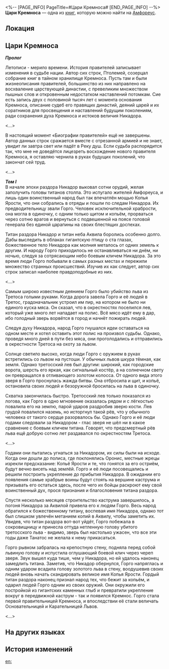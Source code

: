 <%-- [PAGE_INFO]
PageTitle=#Цари Кремноса#
[END_PAGE_INFO] --%>
{{Дополнить}}
{{Книга Инфобокс
|id           = 463
|partIds      = 190774
|Название     = 
|Изображение  = Предмет Книга Амфореус 1.png
|Мир          = Амфореус
|Томов        = 1
|Автор        = <!--нужно добавить-->
|Описание     = Хроники правителей Кремноса, записанные погибшим соратником Мидея - Птолемеем. В данном томе описана история строительства Кремноса и его основательницы - Горго, победившей льва.
|Том1         = {{tx}}
|Источник1    = {{tx|Отсутствует источник}}
|Персонажи    = 
|Фракции      = 
}}
'''Цари Кремноса''' — одна из [[Книги|книг]], которую можно найти на [[Амфореус]].

==Локация==
{{Отметка карты|<!--название карты-->|<!--id отметки-->}}

==Цари Кремноса==
'''''Пролог'''''

Летописи - мерило времени. История правителей записывает изменения в судьбе нации. Автор сих строк, Птолемей, созерцал собрание книг в тайном хранилище Кремноса. Пусть там и были жизнеописания правителей, большинство из них направлено на восхваление царствующей династии, с превеликим множеством пышных слов и откровенным недостатком наставлений потомкам. Сие есть запись двух с половиной тысяч лет с момента основания Кремноса, описание судеб его правящих династий, деяний царей и их соратников для просвещения и наставлений будущим поколениям, ради сохранения духа Кремноса и истоков величия Никадора.

<...>

В настоящий момент «Биографии правителей» ещё не завершены. Автор данных строк сражается вместе с отрезанной армией и не знает, увидит ли завтра свет или падёт в Реку душ. Если судьба распорядится так, что мне не доведётся лицезреть восхождение нового правителя Кремноса, я оставляю чернила в руках будущих поколений, что закончат сей труд.

<...>

'''''Том I'''''<br />
В начале эпохи раздора Никадор выковал сотни орудий, желая заполучить головы титанов столпа. Это испугало жителей Амфореуса, и лишь один воинственный народ был так впечатлён мощью Копья Ярости, что они собрались в отряды и пошли по следам Никадора. Их предводительницу звали Горго. Человек исключительной храбрости, она могла в одиночку, с одним только щитом и копьём, прорваться через сотню врагов и вернуться с подвешенной на поясе головой генерала без единой царапины на своих блестящих доспехах.

Титан раздора Никадор и титан неба Аквила боролись особенно долго. Дабы выследить в облаках гигантскую птицу о ста глазах, божественное тело Никадора как молния металось от одних земель к другим. И народу Горго приходилось не останавливаться ни днём, ни ночью, следуя за сотрясающим небо боевым кличем Никадора. За это время люди Горго побывали в самых разных местах и пережили множество странных происшествий. Изучив их как следует, автор сих строк записал наиболее правдоподобные из них.

<...>

Самым широко известным деянием Горго было убийство льва из Третоса голыми руками. Когда дорога завела Горго и её людей в Третос, градоначальник устроил им пир, на котором не было ни единого куска мяса. Он сказал, что в окрестностях поселился лев, который уже много лет нападает на полис. Всё мясо идёт ему в дар, ибо голодный зверь ворвётся в город и начнёт пожирать людей.

Следуя духу Никадора, народ Горго гнушался идеи оставаться на одном месте и хотел оставить этот полис на произвол судьбы. Однако, проведя много дней в пути без мяса, они проголодались и отправились в окрестности Третоса на охоту за львом.

Солнце светило высоко, когда люди Горго с оружием в руках встретились со львом на пустоши. У обычных львов шкура тёмная, как земля. Однако третосский лев был другим: широкий, как городские ворота, шерсть его яркая, как сигнальный костёр, а на солнечном свету он превращался в отливающего золотом колосса. От одного вида этого зверя в Горго проснулась жажда битвы. Она отбросила и щит, и копьё, остановила своих людей и безоружной бросилась на льва в одиночку.

Схватка закончилась быстро. Третосский лев только показался из логова, как Горго в одно мгновение оказалась рядом и с лёгкостью повалила его на землю, парой ударов раздробив зверю кости. Лев грудой повалился наземь, но исторгнул такой рёв, что у обычного человека от такого сердце разорвалось бы. Однако Горго и её люди годами следовали за Никадором - глас зверя не шёл ни в какое сравнение с боевым кличем титана. Говорят, что предсмертный рёв льва ещё добрую сотню лет раздавался по окрестностям Третоса.

<...>

Годами они пытались угнаться за Никадором, их силы были на исходе. Когда они дошли до полиса, где поклонялись Оронис, местные жрецы изрекли предсказание: Копьё Ярости и те, что гонятся за его остриём, будут вечно висеть над землёй. Горго и её люди посовещались и решили построить укрепление до прибытия Никадора. В ожидании его появления самые храбрые воины будут стоять на вершине каструма и призывать его остаться здесь, после чего их бойцы раскроют ему свой воинственный дух, прося признания и благословения титана раздора.

Спустя несколько месяцев строительство каструма завершилось, а погоня Никадора за Аквилой привела его к людям Горго. Весь народ обратился к божественному титану, воспевая имя Никадора, однако тот был слишком увлечён метанием копий в Аквилу, чтобы заметить их. Увидев, что титан раздора вот-вот уйдёт, Горго побежала в сокровищницу и принесла оттуда нетленную голову убитого третосского льва - видимо, зверь был настолько ужасен, что все эти годы даже Танатос не желала к нему прикасаться.

Горго рывком забралась на крепостную стену, подняла перед собой львиную голову и испустила оглушающий боевой клич через череп зверя. Звук вышел куда тише, чем у Никадора, но ей удалось наконец замедлить титана. Заметив, что Никадор обернулся, Горго напряглась и одним ударом всадила голову золотого льва в стену, воодушевив своих людей вновь начать скандировать великое имя Копья Ярости. Гордый титан раздора наконец признал народ тех, что бежит за копьём, и одарил людей Горго одним из своих оружий. Они окружили его постройкой из гигантских каменных глыб и превратили укрепление вокруг в передвижной каструм - так и появился Кремнос. Горго стала первой правительницей Кремноса, и впоследствии её стали величать Основательницей и Карательницей Львов.

<...>

==На других языках==
{{На других языках
|en   = Kings of Kremnos
|zhs  = 悬锋诸王通鉴
|zht  = 懸鋒諸王通鑑
|ja   = クレムノス歴代王通鑑
|ko   = 크렘노스의 왕들
|es   = Historia de los reyes de Kremnos
|fr   = Rois d'Acrokopis
|ru   = Цари Кремноса
|th   = ส่องสะท้อนราชาแห่ง Kremnos
|vi   = Thông Giám Các Vị Vua Của Kremnos
|de   = Chronik der Könige von Kremnos
|id   = Wawasan Raja-Raja Kremnos
|pt   = Reis de Kremnos
}}

==История изменений==
{{История изменений|3.5}}

[[en:]]